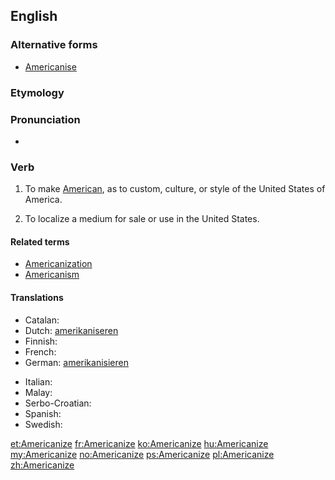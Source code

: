 ==English==

===Alternative forms===
* [[Americanise]]

===Etymology===
{{suffix|American|ize}}

===Pronunciation===
* {{audio|en-us-Americanize.ogg|Audio (US)}}

===Verb===
{{en-verb|Americaniz|ing}}

# {{American spelling}} To make [[American]], as to custom, culture, or style of the United States of America.
# {{American spelling}} To localize a medium for sale or use in the United States.

====Related terms====
* [[Americanization]]
* [[Americanism]]

====Translations====
{{trans-top|to make American}}
* Catalan: {{t+|ca|americanitzar}}
* Dutch: [[amerikaniseren]]
* Finnish: {{t-|fi|amerikkalaistaa}}
* French: {{t+|fr|américaniser}}
* German: [[amerikanisieren]]
{{trans-mid}}
* Italian: {{t-|it|americanizzare}}
* Malay: {{t-|ms|amerikakan}}
* Serbo-Croatian: {{t-|sh|amerikanizirati}}
* Spanish: {{t+|es|americanizar}}
* Swedish: {{t-|sv|amerikanisera}}
{{trans-bottom}}

[[et:Americanize]]
[[fr:Americanize]]
[[ko:Americanize]]
[[hu:Americanize]]
[[my:Americanize]]
[[no:Americanize]]
[[ps:Americanize]]
[[pl:Americanize]]
[[zh:Americanize]]
